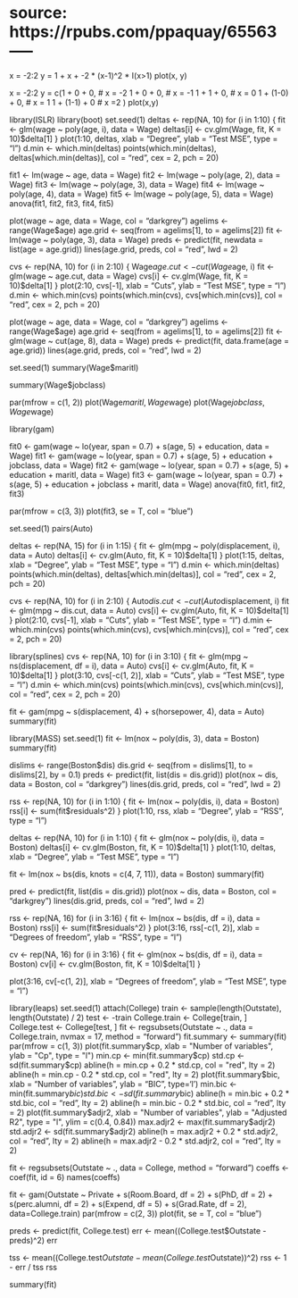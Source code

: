 # source: https://rpubs.com/ppaquay/65563 -----

x = -2:2
y = 1 + x + -2 * (x-1)^2 * I(x>1)
plot(x, y)

x = -2:2
y = c(1 + 0 + 0, # x = -2
      1 + 0 + 0, # x = -1
      1 + 1 + 0, # x = 0
      1 + (1-0) + 0, # x = 1
      1 + (1-1) + 0 # x =2
      )
plot(x,y)

library(ISLR)
library(boot)
set.seed(1)
deltas <- rep(NA, 10)
for (i in 1:10) {
    fit <- glm(wage ~ poly(age, i), data = Wage)
    deltas[i] <- cv.glm(Wage, fit, K = 10)$delta[1]
}
plot(1:10, deltas, xlab = "Degree", ylab = "Test MSE", type = "l")
d.min <- which.min(deltas)
points(which.min(deltas), deltas[which.min(deltas)], col = "red", cex = 2, pch = 20)

fit1 <- lm(wage ~ age, data = Wage)
fit2 <- lm(wage ~ poly(age, 2), data = Wage)
fit3 <- lm(wage ~ poly(age, 3), data = Wage)
fit4 <- lm(wage ~ poly(age, 4), data = Wage)
fit5 <- lm(wage ~ poly(age, 5), data = Wage)
anova(fit1, fit2, fit3, fit4, fit5)

plot(wage ~ age, data = Wage, col = "darkgrey")
agelims <- range(Wage$age)
age.grid <- seq(from = agelims[1], to = agelims[2])
fit <- lm(wage ~ poly(age, 3), data = Wage)
preds <- predict(fit, newdata = list(age = age.grid))
lines(age.grid, preds, col = "red", lwd = 2)

cvs <- rep(NA, 10)
for (i in 2:10) {
    Wage$age.cut <- cut(Wage$age, i)
    fit <- glm(wage ~ age.cut, data = Wage)
    cvs[i] <- cv.glm(Wage, fit, K = 10)$delta[1]
}
plot(2:10, cvs[-1], xlab = "Cuts", ylab = "Test MSE", type = "l")
d.min <- which.min(cvs)
points(which.min(cvs), cvs[which.min(cvs)], col = "red", cex = 2, pch = 20)

plot(wage ~ age, data = Wage, col = "darkgrey")
agelims <- range(Wage$age)
age.grid <- seq(from = agelims[1], to = agelims[2])
fit <- glm(wage ~ cut(age, 8), data = Wage)
preds <- predict(fit, data.frame(age = age.grid))
lines(age.grid, preds, col = "red", lwd = 2)

set.seed(1)
summary(Wage$maritl)

summary(Wage$jobclass)

par(mfrow = c(1, 2))
plot(Wage$maritl, Wage$wage)
plot(Wage$jobclass, Wage$wage)

library(gam)

fit0 <- gam(wage ~ lo(year, span = 0.7) + s(age, 5) + education, data = Wage)
fit1 <- gam(wage ~ lo(year, span = 0.7) + s(age, 5) + education + jobclass, data = Wage)
fit2 <- gam(wage ~ lo(year, span = 0.7) + s(age, 5) + education + maritl, data = Wage)
fit3 <- gam(wage ~ lo(year, span = 0.7) + s(age, 5) + education + jobclass + maritl, data = Wage)
anova(fit0, fit1, fit2, fit3)

par(mfrow = c(3, 3))
plot(fit3, se = T, col = "blue")

set.seed(1)
pairs(Auto)

deltas <- rep(NA, 15)
for (i in 1:15) {
    fit <- glm(mpg ~ poly(displacement, i), data = Auto)
    deltas[i] <- cv.glm(Auto, fit, K = 10)$delta[1]
}
plot(1:15, deltas, xlab = "Degree", ylab = "Test MSE", type = "l")
d.min <- which.min(deltas)
points(which.min(deltas), deltas[which.min(deltas)], col = "red", cex = 2, pch = 20)

cvs <- rep(NA, 10)
for (i in 2:10) {
    Auto$dis.cut <- cut(Auto$displacement, i)
    fit <- glm(mpg ~ dis.cut, data = Auto)
    cvs[i] <- cv.glm(Auto, fit, K = 10)$delta[1]
}
plot(2:10, cvs[-1], xlab = "Cuts", ylab = "Test MSE", type = "l")
d.min <- which.min(cvs)
points(which.min(cvs), cvs[which.min(cvs)], col = "red", cex = 2, pch = 20)

library(splines)
cvs <- rep(NA, 10)
for (i in 3:10) {
    fit <- glm(mpg ~ ns(displacement, df = i), data = Auto)
    cvs[i] <- cv.glm(Auto, fit, K = 10)$delta[1]
}
plot(3:10, cvs[-c(1, 2)], xlab = "Cuts", ylab = "Test MSE", type = "l")
d.min <- which.min(cvs)
points(which.min(cvs), cvs[which.min(cvs)], col = "red", cex = 2, pch = 20)

fit <- gam(mpg ~ s(displacement, 4) + s(horsepower, 4), data = Auto)
summary(fit)

library(MASS)
set.seed(1)
fit <- lm(nox ~ poly(dis, 3), data = Boston)
summary(fit)

dislims <- range(Boston$dis)
dis.grid <- seq(from = dislims[1], to = dislims[2], by = 0.1)
preds <- predict(fit, list(dis = dis.grid))
plot(nox ~ dis, data = Boston, col = "darkgrey")
lines(dis.grid, preds, col = "red", lwd = 2)

rss <- rep(NA, 10)
for (i in 1:10) {
    fit <- lm(nox ~ poly(dis, i), data = Boston)
    rss[i] <- sum(fit$residuals^2)
}
plot(1:10, rss, xlab = "Degree", ylab = "RSS", type = "l")

deltas <- rep(NA, 10)
for (i in 1:10) {
    fit <- glm(nox ~ poly(dis, i), data = Boston)
    deltas[i] <- cv.glm(Boston, fit, K = 10)$delta[1]
}
plot(1:10, deltas, xlab = "Degree", ylab = "Test MSE", type = "l")

fit <- lm(nox ~ bs(dis, knots = c(4, 7, 11)), data = Boston)
summary(fit)

pred <- predict(fit, list(dis = dis.grid))
plot(nox ~ dis, data = Boston, col = "darkgrey")
lines(dis.grid, preds, col = "red", lwd = 2)

rss <- rep(NA, 16)
for (i in 3:16) {
    fit <- lm(nox ~ bs(dis, df = i), data = Boston)
    rss[i] <- sum(fit$residuals^2)
}
plot(3:16, rss[-c(1, 2)], xlab = "Degrees of freedom", ylab = "RSS", type = "l")

cv <- rep(NA, 16)
for (i in 3:16) {
    fit <- glm(nox ~ bs(dis, df = i), data = Boston)
    cv[i] <- cv.glm(Boston, fit, K = 10)$delta[1]
}

plot(3:16, cv[-c(1, 2)], xlab = "Degrees of freedom", ylab = "Test MSE", type = "l")

library(leaps)
set.seed(1)
attach(College)
train <- sample(length(Outstate), length(Outstate) / 2)
test <- -train
College.train <- College[train, ]
College.test <- College[test, ]
fit <- regsubsets(Outstate ~ ., data = College.train, nvmax = 17, method = "forward")
fit.summary <- summary(fit)
par(mfrow = c(1, 3))
plot(fit.summary$cp, xlab = "Number of variables", ylab = "Cp", type = "l")
min.cp <- min(fit.summary$cp)
std.cp <- sd(fit.summary$cp)
abline(h = min.cp + 0.2 * std.cp, col = "red", lty = 2)
abline(h = min.cp - 0.2 * std.cp, col = "red", lty = 2)
plot(fit.summary$bic, xlab = "Number of variables", ylab = "BIC", type='l')
min.bic <- min(fit.summary$bic)
std.bic <- sd(fit.summary$bic)
abline(h = min.bic + 0.2 * std.bic, col = "red", lty = 2)
abline(h = min.bic - 0.2 * std.bic, col = "red", lty = 2)
plot(fit.summary$adjr2, xlab = "Number of variables", ylab = "Adjusted R2", type = "l", ylim = c(0.4, 0.84))
max.adjr2 <- max(fit.summary$adjr2)
std.adjr2 <- sd(fit.summary$adjr2)
abline(h = max.adjr2 + 0.2 * std.adjr2, col = "red", lty = 2)
abline(h = max.adjr2 - 0.2 * std.adjr2, col = "red", lty = 2)

fit <- regsubsets(Outstate ~ ., data = College, method = "forward")
coeffs <- coef(fit, id = 6)
names(coeffs)

fit <- gam(Outstate ~ Private + s(Room.Board, df = 2) + s(PhD, df = 2) + s(perc.alumni, df = 2) + s(Expend, df = 5) + s(Grad.Rate, df = 2), data=College.train)
par(mfrow = c(2, 3))
plot(fit, se = T, col = "blue")

preds <- predict(fit, College.test)
err <- mean((College.test$Outstate - preds)^2)
err

tss <- mean((College.test$Outstate - mean(College.test$Outstate))^2)
rss <- 1 - err / tss
rss

summary(fit)
